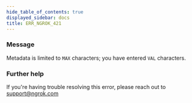 ```yaml
---
hide_table_of_contents: true
displayed_sidebar: docs
title: ERR_NGROK_421
---
```




### Message

Metadata is limited to `MAX` characters; you have entered `VAL` characters.

<ErrorDetails error="err_ngrok_421" />

### Further help

If you're having trouble resolving this error, please reach out to [support@ngrok.com](mailto:support@ngrok.com?subject=Help%20with%20ERR_NGROK_421)
